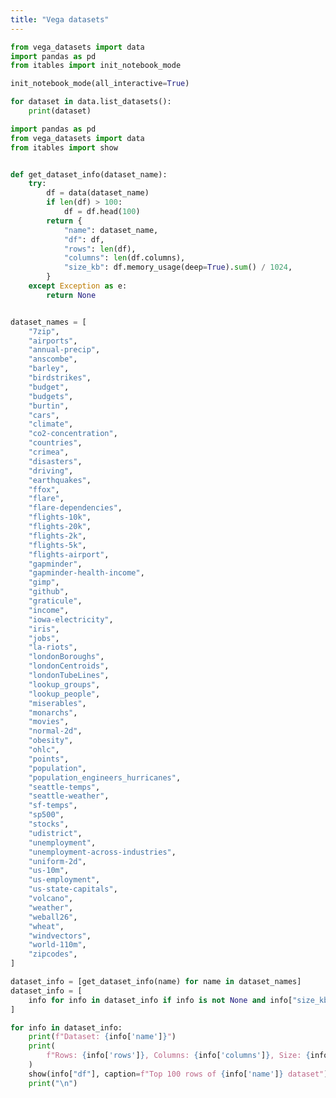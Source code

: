 ```yaml
---
title: "Vega datasets"
---
```



```python
from vega_datasets import data
import pandas as pd
from itables import init_notebook_mode

init_notebook_mode(all_interactive=True)
```

```python
for dataset in data.list_datasets():
    print(dataset)
```

```python
import pandas as pd
from vega_datasets import data
from itables import show


def get_dataset_info(dataset_name):
    try:
        df = data(dataset_name)
        if len(df) > 100:
            df = df.head(100)
        return {
            "name": dataset_name,
            "df": df,
            "rows": len(df),
            "columns": len(df.columns),
            "size_kb": df.memory_usage(deep=True).sum() / 1024,
        }
    except Exception as e:
        return None


dataset_names = [
    "7zip",
    "airports",
    "annual-precip",
    "anscombe",
    "barley",
    "birdstrikes",
    "budget",
    "budgets",
    "burtin",
    "cars",
    "climate",
    "co2-concentration",
    "countries",
    "crimea",
    "disasters",
    "driving",
    "earthquakes",
    "ffox",
    "flare",
    "flare-dependencies",
    "flights-10k",
    "flights-20k",
    "flights-2k",
    "flights-5k",
    "flights-airport",
    "gapminder",
    "gapminder-health-income",
    "gimp",
    "github",
    "graticule",
    "income",
    "iowa-electricity",
    "iris",
    "jobs",
    "la-riots",
    "londonBoroughs",
    "londonCentroids",
    "londonTubeLines",
    "lookup_groups",
    "lookup_people",
    "miserables",
    "monarchs",
    "movies",
    "normal-2d",
    "obesity",
    "ohlc",
    "points",
    "population",
    "population_engineers_hurricanes",
    "seattle-temps",
    "seattle-weather",
    "sf-temps",
    "sp500",
    "stocks",
    "udistrict",
    "unemployment",
    "unemployment-across-industries",
    "uniform-2d",
    "us-10m",
    "us-employment",
    "us-state-capitals",
    "volcano",
    "weather",
    "weball26",
    "wheat",
    "windvectors",
    "world-110m",
    "zipcodes",
]

dataset_info = [get_dataset_info(name) for name in dataset_names]
dataset_info = [
    info for info in dataset_info if info is not None and info["size_kb"] > 0
]

for info in dataset_info:
    print(f"Dataset: {info['name']}")
    print(
        f"Rows: {info['rows']}, Columns: {info['columns']}, Size: {info['size_kb']:.2f} KB"
    )
    show(info["df"], caption=f"Top 100 rows of {info['name']} dataset")
    print("\n")
```
